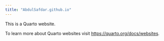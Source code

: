 ```yaml
---
title: "AbdulSafdar.github.io"
---
```


This is a Quarto website.

To learn more about Quarto websites visit <https://quarto.org/docs/websites>.
